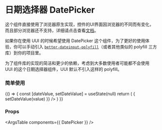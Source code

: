 
<Meta title="组件/日期选择器 DatePicker" component={DatePicker} />

# 日期选择器 DatePicker

这个组件直接使用了浏览器原生实现，控件的UI界面因浏览器的不同而有变化，而且部分浏览器还不支持，详细请点击查看[文档](https://developer.mozilla.org/zh-CN/docs/Web/HTML/Element/Input/date)。

如果你在使用 UUI 的时候希望使用 DatePicker 这个组件，为了更好的使用体验，你可以手动引入 [`better-dateinput-polyfill`](https://github.com/chemerisuk/better-dateinput-polyfill)（或者其他类似的 polyfill 三方库）到你的项目里。

为了组件库的实现的简洁和更少的依赖，考虑到大多数使用者可能都不会使用 UUI 的这个日期选择器组件，UUI 默认不引入这样的 polyfill。

### 简单使用

<Canvas>
  <Story name="DatePicker">
    {() => {
      const [dateValue, setDateValue] = useState(null)
      return (
        <DatePicker value={dateValue} onChange={(value) => { setDateValue(value) }} />
      )
    }}
  </Story>
</Canvas>

### Props

<ArgsTable components={{ DatePicker }} />